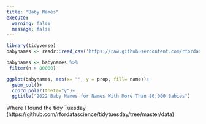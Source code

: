 ```yaml
---
title: "Baby Names"
execute:
  warning: false
  message: false
---
```




```r
library(tidyverse)
babynames <- readr::read_csv('https://raw.githubusercontent.com/rfordatascience/tidytuesday/master/data/2022/2022-03-22/babynames.csv')

babynames <- babynames %>% 
 filter(n > 80000)

ggplot(babynames, aes(x= "", y = prop, fill= name))+ 
  geom_col()+
  coord_polar(theta="y")+
  ggtitle("2022 Baby Names for Names With More Than 80,000 Babies")

```



Where I found the tidy Tuesday (https://github.com/rfordatascience/tidytuesday/tree/master/data)